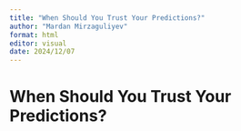 ```yaml
---
title: "When Should You Trust Your Predictions?"
author: "Mardan Mirzaguliyev"
format: html
editor: visual
date: 2024/12/07
---
```


# When Should You Trust Your Predictions?
